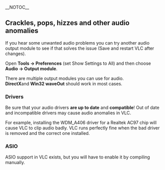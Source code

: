 __NOTOC__
== Crackles, pops, hizzes and other audio anomalies ==

If you hear some unwanted audio problems you can try another audio output module to see if that solves the issue (Save and restart VLC after changes).

Open '''Tools → Preferences''' (set Show Settings to All) and then choose '''Audio → Output module'''.

There are multiple output modules you can use for audio. '''DirectX '''and&nbsp;'''Win32 waveOut'''&nbsp;should work in most cases.

=== Drivers ===
Be sure that your audio drivers '''are up to date''' and '''compatible'''! Out of date and incompatible drivers may cause audio anomalies in VLC.

For example, installing the WDM_A406 driver for a Realtek AC97 chip will cause VLC to clip audio badly. VLC runs perfectly fine when the bad driver is removed and the correct one installed.

=== ASIO ===
ASIO support in VLC exists, but you will have to enable it by compiling manually.

{{Anchoring space}}
{{VSG}}